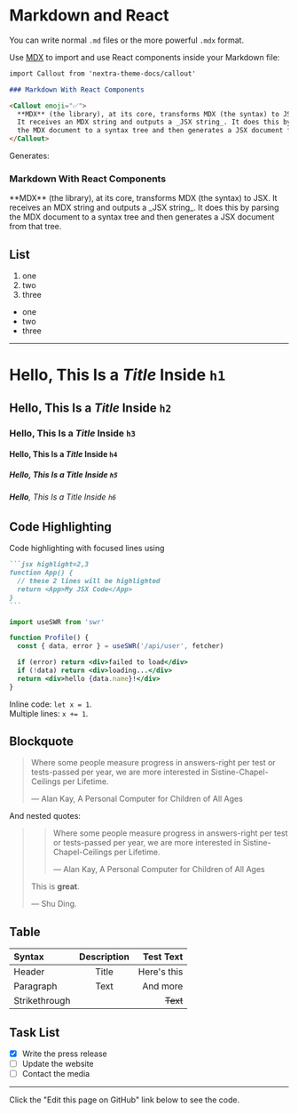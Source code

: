 # Markdown and React

You can write normal `.md` files or the more powerful `.mdx` format.

Use [MDX](https://mdxjs.com/about) to import and use React components inside your Markdown file:

```markdown
import Callout from 'nextra-theme-docs/callout'

### Markdown With React Components

<Callout emoji="✅">
  **MDX** (the library), at its core, transforms MDX (the syntax) to JSX.
  It receives an MDX string and outputs a _JSX string_. It does this by parsing
  the MDX document to a syntax tree and then generates a JSX document from that tree. 
</Callout>
```

Generates:


### Markdown With React Components

<Callout emoji="✅">
  **MDX** (the library), at its core, transforms MDX (the syntax) to JSX.
  It receives an MDX string and outputs a _JSX string_. It does this by parsing
  the MDX document to a syntax tree and then generates a JSX document from that tree. 
</Callout>

## List

1. one
2. two
3. three

- one
- two
- three

---

# **Hello**, This Is a _Title_ Inside `h1`
## **Hello**, This Is a _Title_ Inside `h2`
### **Hello**, This Is a _Title_ Inside `h3`
#### **Hello**, This Is a _Title_ Inside `h4`
##### **Hello**, This Is a _Title_ Inside `h5`
###### **Hello**, This Is a _Title_ Inside `h6`

## Code Highlighting

Code highlighting with focused lines using

````markdown
```jsx highlight=2,3
function App() {
  // these 2 lines will be highlighted
  return <App>My JSX Code</App>
}
```
````

```jsx highlight=4,8
import useSWR from 'swr'

function Profile() {
  const { data, error } = useSWR('/api/user', fetcher)

  if (error) return <div>failed to load</div>
  if (!data) return <div>loading...</div>
  return <div>hello {data.name}!</div>
}
```

Inline code: `let x = 1`.  
Multiple lines: `x += 1`.

## Blockquote

> Where some people measure progress in answers-right per test or tests-passed per year, we are more interested in Sistine-Chapel-Ceilings per Lifetime.
> 
> — Alan Kay, A Personal Computer for Children of All Ages

And nested quotes:

> > Where some people measure progress in answers-right per test or tests-passed per year, we are more interested in Sistine-Chapel-Ceilings per Lifetime.
> > 
> > — Alan Kay, A Personal Computer for Children of All Ages
> 
> This is **great**.
> 
> — Shu Ding.

## Table

| Syntax        | Description | Test Text     |
| :---          |    :----:   |          ---: |
| Header        | Title       | Here's this   |
| Paragraph     | Text        | And more      |
| Strikethrough |             | ~~Text~~      |

## Task List

- [x] Write the press release
- [ ] Update the website
- [ ] Contact the media

---

Click the "Edit this page on GitHub" link below to see the code.
